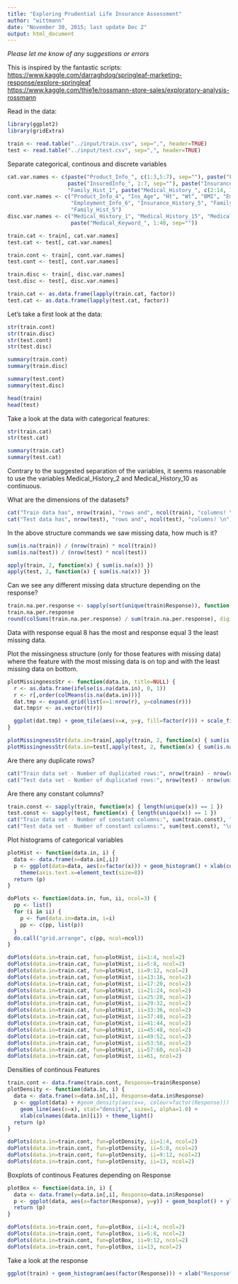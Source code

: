 ```yaml
---
title: "Exploring Prudential Life Insurance Assessment"
author: "wittmann"
date: "November 30, 2015; last update Dec 2"
output: html_document
---
```


*Please let me know of any suggestions or errors*  

This is inspired by the fantastic scripts: <br>
<https://www.kaggle.com/darraghdog/springleaf-marketing-response/explore-springleaf> <br>
<https://www.kaggle.com/thie1e/rossmann-store-sales/exploratory-analysis-rossmann>


Read in the data:

```r
library(ggplot2)
library(gridExtra)

train <- read.table("../input/train.csv", sep=",", header=TRUE)
test <- read.table("../input/test.csv", sep=",", header=TRUE)

```

Separate categorical, continous and discrete variables

```r
cat.var.names <- c(paste("Product_Info_", c(1:3,5:7), sep=""), paste("Employment_Info_", c(2,3,5), sep=""),
                   paste("InsuredInfo_", 1:7, sep=""), paste("Insurance_History_", c(1:4,7:9), sep=""), 
                   "Family_Hist_1", paste("Medical_History_", c(2:14, 16:23, 25:31, 33:41), sep=""))
cont.var.names <- c("Product_Info_4", "Ins_Age", "Ht", "Wt", "BMI", "Employment_Info_1", "Employment_Info_4", 
                    "Employment_Info_6", "Insurance_History_5", "Family_Hist_2", "Family_Hist_3", "Family_Hist_4", 
                    "Family_Hist_5")
disc.var.names <- c("Medical_History_1", "Medical_History_15", "Medical_History_24", "Medical_History_32", 
                    paste("Medical_Keyword_", 1:48, sep=""))

train.cat <- train[, cat.var.names]
test.cat <- test[, cat.var.names]

train.cont <- train[, cont.var.names]
test.cont <- test[, cont.var.names]

train.disc <- train[, disc.var.names]
test.disc <- test[, disc.var.names]

train.cat <- as.data.frame(lapply(train.cat, factor))
test.cat <- as.data.frame(lapply(test.cat, factor))

```

Let's take a first look at the data:

```r
str(train.cont)
str(train.disc)
str(test.cont)
str(test.disc)

summary(train.cont)
summary(train.disc)

summary(test.cont)
summary(test.disc)

head(train)
head(test)

```

Take a look at the data with categorical features:

```r
str(train.cat)
str(test.cat)

summary(train.cat)
summary(test.cat)

```

Contrary to the suggested separation of the variables, it seems reasonable to use the variables Medical_History_2  and Medical_History_10 as continuous.

What are the dimensions of the datasets?

```r
cat("Train data has", nrow(train), "rows and", ncol(train), "columns! \n")
cat("Test data has", nrow(test), "rows and", ncol(test), "columns! \n")

```

In the above structure commands we saw missing data, how much is it?


```r
sum(is.na(train)) / (nrow(train) * ncol(train))
sum(is.na(test)) / (nrow(test) * ncol(test))

apply(train, 2, function(x) { sum(is.na(x)) })
apply(test, 2, function(x) { sum(is.na(x)) })

```

Can we see any different missing data structure depending on the response?

```r
train.na.per.response <- sapply(sort(unique(train$Response)), function(x) { apply(train[train$Response == x, ], 2, function(y) { sum(is.na(y)) }) })
train.na.per.response
round(colSums(train.na.per.response) / sum(train.na.per.response), digits=4)

```

Data with response equal 8 has the most and response equal 3 the least missing data.

Plot the missingness structure (only for those features with missing data) where the feature with
the most missing data is on top and with the least missing data on bottom.

```r
plotMissingnessStr <- function(data.in, title=NULL) {
  r <- as.data.frame(ifelse(is.na(data.in), 0, 1))
  r <- r[,order(colMeans(is.na(data.in)))]
  dat.tmp <- expand.grid(list(x=1:nrow(r), y=colnames(r)))
  dat.tmp$r <- as.vector(t(r))

  ggplot(dat.tmp) + geom_tile(aes(x=x, y=y, fill=factor(r))) + scale_fill_manual(values=c("black", "white"), name="Missing\n(0=Yes, 1=No)") + theme_light() + ylab("") + xlab("") + ggtitle(title)
}

plotMissingnessStr(data.in=train[,apply(train, 2, function(x) { sum(is.na(x)) > 0 })], title="Train data set")
plotMissingnessStr(data.in=test[,apply(test, 2, function(x) { sum(is.na(x)) > 0 })], title="Test data set")

```


Are there any duplicate rows?

```r
cat("Train data set - Number of duplicated rows:", nrow(train) - nrow(unique(train)), "\n")
cat("Test data set - Number of duplicated rows:", nrow(test) - nrow(unique(test)), "\n")

```

Are there any constant columns?

```r
train.const <- sapply(train, function(x) { length(unique(x)) == 1 })
test.const <- sapply(test, function(x) { length(unique(x)) == 1 })
cat("Train data set - Number of constant columns:", sum(train.const), "\n")
cat("Test data set - Number of constant columns:", sum(test.const), "\n")
```

Plot histograms of categorical variables

```r
plotHist <- function(data.in, i) {
  data <- data.frame(x=data.in[,i])
  p <- ggplot(data=data, aes(x=factor(x))) + geom_histogram() + xlab(colnames(data.in)[i]) + theme_light() + 
    theme(axis.text.x=element_text(size=8))
  return (p)
}

doPlots <- function(data.in, fun, ii, ncol=3) {
  pp <- list()
  for (i in ii) {
    p <- fun(data.in=data.in, i=i)
    pp <- c(pp, list(p))
  }
  do.call("grid.arrange", c(pp, ncol=ncol))
}

doPlots(data.in=train.cat, fun=plotHist, ii=1:4, ncol=2)
doPlots(data.in=train.cat, fun=plotHist, ii=5:8, ncol=2)
doPlots(data.in=train.cat, fun=plotHist, ii=9:12, ncol=2)
doPlots(data.in=train.cat, fun=plotHist, ii=13:16, ncol=2)
doPlots(data.in=train.cat, fun=plotHist, ii=17:20, ncol=2)
doPlots(data.in=train.cat, fun=plotHist, ii=21:24, ncol=2)
doPlots(data.in=train.cat, fun=plotHist, ii=25:28, ncol=2)
doPlots(data.in=train.cat, fun=plotHist, ii=29:32, ncol=2)
doPlots(data.in=train.cat, fun=plotHist, ii=33:36, ncol=2)
doPlots(data.in=train.cat, fun=plotHist, ii=37:40, ncol=2)
doPlots(data.in=train.cat, fun=plotHist, ii=41:44, ncol=2)
doPlots(data.in=train.cat, fun=plotHist, ii=45:48, ncol=2)
doPlots(data.in=train.cat, fun=plotHist, ii=49:52, ncol=2)
doPlots(data.in=train.cat, fun=plotHist, ii=53:56, ncol=2)
doPlots(data.in=train.cat, fun=plotHist, ii=57:60, ncol=2)
doPlots(data.in=train.cat, fun=plotHist, ii=61, ncol=2)

```

Densities of continous Features

```r
train.cont <- data.frame(train.cont, Response=train$Response)
plotDensity <- function(data.in, i) {
  data <- data.frame(x=data.in[,i], Response=data.in$Response)
  p <- ggplot(data) + #geom_density(aes(x=x, colour=factor(Response))) + 
    geom_line(aes(x=x), stat="density", size=1, alpha=1.0) +
    xlab(colnames(data.in)[i]) + theme_light()
  return (p)
}

doPlots(data.in=train.cont, fun=plotDensity, ii=1:4, ncol=2)
doPlots(data.in=train.cont, fun=plotDensity, ii=5:8, ncol=2)
doPlots(data.in=train.cont, fun=plotDensity, ii=9:12, ncol=2)
doPlots(data.in=train.cont, fun=plotDensity, ii=13, ncol=2)

```


Boxplots of continous Features depending on Response

```r
plotBox <- function(data.in, i) {
  data <- data.frame(y=data.in[,i], Response=data.in$Response)
  p <- ggplot(data, aes(x=factor(Response), y=y)) + geom_boxplot() + ylab(colnames(data.in)[i]) + theme_light()
  return (p)
}

doPlots(data.in=train.cont, fun=plotBox, ii=1:4, ncol=2)
doPlots(data.in=train.cont, fun=plotBox, ii=5:8, ncol=2)
doPlots(data.in=train.cont, fun=plotBox, ii=9:12, ncol=2)
doPlots(data.in=train.cont, fun=plotBox, ii=13, ncol=2)

```


Take a look at the response

```r
ggplot(train) + geom_histogram(aes(factor(Response))) + xlab("Response") + theme_light()

```


